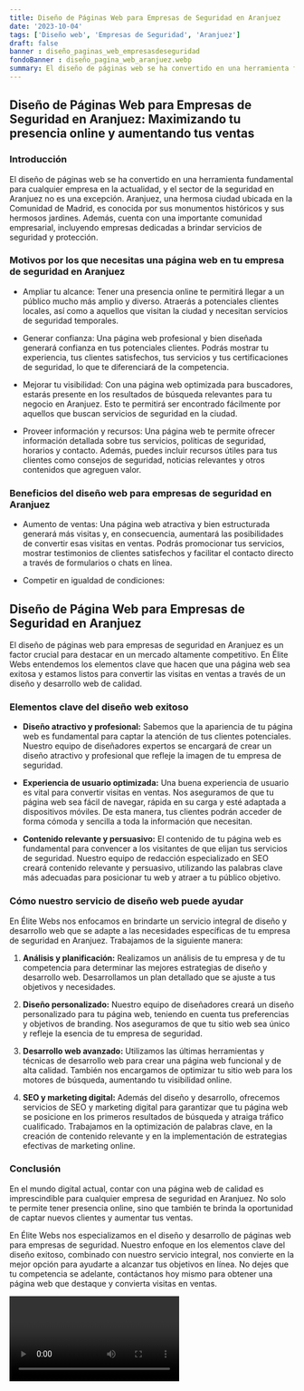 ```yaml
---
title: Diseño de Páginas Web para Empresas de Seguridad en Aranjuez
date: '2023-10-04'
tags: ['Diseño web', 'Empresas de Seguridad', 'Aranjuez']
draft: false
banner : diseño_paginas_web_empresasdeseguridad
fondoBanner : diseño_pagina_web_aranjuez.webp
summary: El diseño de páginas web se ha convertido en una herramienta fundamental para cualquier empresa en la actualidad, y el sector de la seguridad en Aranjuez no es una excepción. Aranjuez, una hermosa ciudad ubicada en la Comunidad de Madrid, es conocida por sus monumentos históricos y sus hermosos jardines. Además, cuenta con una importante comunidad empresarial, incluyendo empresas dedicadas a brindar servicios de seguridad y protección.
---
```


## Diseño de Páginas Web para Empresas de Seguridad en Aranjuez: Maximizando tu presencia online y aumentando tus ventas

### Introducción

El diseño de páginas web se ha convertido en una herramienta fundamental para cualquier empresa en la actualidad, y el sector de la seguridad en Aranjuez no es una excepción. Aranjuez, una hermosa ciudad ubicada en la Comunidad de Madrid, es conocida por sus monumentos históricos y sus hermosos jardines. Además, cuenta con una importante comunidad empresarial, incluyendo empresas dedicadas a brindar servicios de seguridad y protección.

### Motivos por los que necesitas una página web en tu empresa de seguridad en Aranjuez

- Ampliar tu alcance: Tener una presencia online te permitirá llegar a un público mucho más amplio y diverso. Atraerás a potenciales clientes locales, así como a aquellos que visitan la ciudad y necesitan servicios de seguridad temporales.

- Generar confianza: Una página web profesional y bien diseñada generará confianza en tus potenciales clientes. Podrás mostrar tu experiencia, tus clientes satisfechos, tus servicios y tus certificaciones de seguridad, lo que te diferenciará de la competencia.

- Mejorar tu visibilidad: Con una página web optimizada para buscadores, estarás presente en los resultados de búsqueda relevantes para tu negocio en Aranjuez. Esto te permitirá ser encontrado fácilmente por aquellos que buscan servicios de seguridad en la ciudad.

- Proveer información y recursos: Una página web te permite ofrecer información detallada sobre tus servicios, políticas de seguridad, horarios y contacto. Además, puedes incluir recursos útiles para tus clientes como consejos de seguridad, noticias relevantes y otros contenidos que agreguen valor.

### Beneficios del diseño web para empresas de seguridad en Aranjuez

- Aumento de ventas: Una página web atractiva y bien estructurada generará más visitas y, en consecuencia, aumentará las posibilidades de convertir esas visitas en ventas. Podrás promocionar tus servicios, mostrar testimonios de clientes satisfechos y facilitar el contacto directo a través de formularios o chats en línea.

- Competir en igualdad de condiciones: 

<GifSeo />

<Cta />

## Diseño de Página Web para Empresas de Seguridad en Aranjuez

El diseño de páginas web para empresas de seguridad en Aranjuez es un factor crucial para destacar en un mercado altamente competitivo. En Élite Webs entendemos los elementos clave que hacen que una página web sea exitosa y estamos listos para convertir las visitas en ventas a través de un diseño y desarrollo web de calidad.

### Elementos clave del diseño web exitoso

- **Diseño atractivo y profesional:** Sabemos que la apariencia de tu página web es fundamental para captar la atención de tus clientes potenciales. Nuestro equipo de diseñadores expertos se encargará de crear un diseño atractivo y profesional que refleje la imagen de tu empresa de seguridad.

- **Experiencia de usuario optimizada:** Una buena experiencia de usuario es vital para convertir visitas en ventas. Nos aseguramos de que tu página web sea fácil de navegar, rápida en su carga y esté adaptada a dispositivos móviles. De esta manera, tus clientes podrán acceder de forma cómoda y sencilla a toda la información que necesitan.

- **Contenido relevante y persuasivo:** El contenido de tu página web es fundamental para convencer a los visitantes de que elijan tus servicios de seguridad. Nuestro equipo de redacción especializado en SEO creará contenido relevante y persuasivo, utilizando las palabras clave más adecuadas para posicionar tu web y atraer a tu público objetivo.

### Cómo nuestro servicio de diseño web puede ayudar

En Élite Webs nos enfocamos en brindarte un servicio integral de diseño y desarrollo web que se adapte a las necesidades específicas de tu empresa de seguridad en Aranjuez. Trabajamos de la siguiente manera:

1. **Análisis y planificación:** Realizamos un análisis de tu empresa y de tu competencia para determinar las mejores estrategias de diseño y desarrollo web. Desarrollamos un plan detallado que se ajuste a tus objetivos y necesidades.

2. **Diseño personalizado:** Nuestro equipo de diseñadores creará un diseño personalizado para tu página web, teniendo en cuenta tus preferencias y objetivos de branding. Nos aseguramos de que tu sitio web sea único y refleje la esencia de tu empresa de seguridad.

3. **Desarrollo web avanzado:** Utilizamos las últimas herramientas y técnicas de desarrollo web para crear una página web funcional y de alta calidad. También nos encargamos de optimizar tu sitio web para los motores de búsqueda, aumentando tu visibilidad online.

4. **SEO y marketing digital:** Además del diseño y desarrollo, ofrecemos servicios de SEO y marketing digital para garantizar que tu página web se posicione en los primeros resultados de búsqueda y atraiga tráfico cualificado. Trabajamos en la optimización de palabras clave, en la creación de contenido relevante y en la implementación de estrategias efectivas de marketing online.

### Conclusión

En el mundo digital actual, contar con una página web de calidad es imprescindible para cualquier empresa de seguridad en Aranjuez. No solo te permite tener presencia online, sino que también te brinda la oportunidad de captar nuevos clientes y aumentar tus ventas.

En Élite Webs nos especializamos en el diseño y desarrollo de páginas web para empresas de seguridad. Nuestro enfoque en los elementos clave del diseño exitoso, combinado con nuestro servicio integral, nos convierte en la mejor opción para ayudarte a alcanzar tus objetivos en línea. No dejes que tu competencia se adelante, contáctanos hoy mismo para obtener una página web que destaque y convierta visitas en ventas.

<Video />

<CtaBot job='Empresas de Seguridad' city='Aranjuez'/>

<Gmaps query='Aranjuez+españa+maps' />